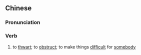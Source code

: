 {{also|阻难}}
==Chinese==
{{zh-forms|s=阻难}}

===Pronunciation===
{{zh-pron
|m=zǔnàn
|c=zo2 naan6
|mn=qz,xm,zz:chó͘-lān
|cat=verb
}}

===Verb===
{{zh-verb}}

# to [[thwart]]; to [[obstruct]]; to make things [[difficult]] for [[somebody]]
